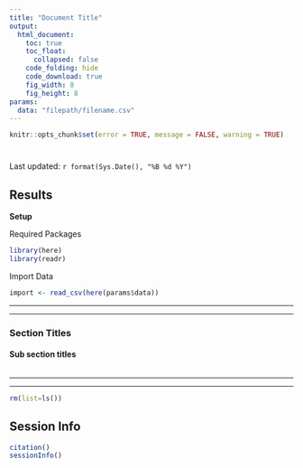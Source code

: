 ```yaml
---
title: "Document Title"
output: 
  html_document:
    toc: true
    toc_float:
      collapsed: false
    code_folding: hide
    code_download: true
    fig_width: 8
    fig_height: 8
params:
  data: "filepath/filename.csv"
---
```


```r
knitr::opts_chunk$set(error = TRUE, message = FALSE, warning = TRUE)
```

# {.tabset .tabset-pills}

Last updated: `r format(Sys.Date(), "%B %d %Y")`

## Results

**Setup**

Required Packages
```r
library(here)
library(readr)
```

Import Data
```r
import <- read_csv(here(params$data))
```

---

---


### Section Titles

#### Sub section titles

```r

```


---

---

```r
rm(list=ls())
```


## Session Info
```r
citation()
sessionInfo()
```

